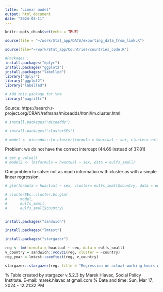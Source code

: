 ```yaml
---
title: "Linear model"
output: html_document
date: "2024-03-11"
---
```


```r
knitr::opts_chunk$set(echo = TRUE)
```

```r
source(file = "~/work/Stat_app/DATA/exporting_data_from_link.R")
```

```r
source(file="~/work/Stat_app/Countries/countries_code.R")
```

```r
#Packages :
install.packages("dplyr")
install.packages("ggplot2")
install.packages("labelled")
library("dplyr")
library("ggplot2")
library("labelled")

# Add this package for %>%
library("magrittr")
```

Source:
https://search.r-project.org/CRAN/refmans/miceadds/html/lm.cluster.html
```r
# install.packages("miceadds")
```

```r
# install.packages("clusterSEs")
```

```r
# model <- miceadds::lm.cluster(formula = hwactual ~ sex, cluster= eulfs_small$country, data = eulfs_small)
```
Problem: we do not have the correct intercept (44.69 instead of 37.81)

```r
# get_p_value()
# model2 <- lm(formula = hwactual ~ sex, data = eulfs_small)
```

One problem to solve: not as much information with cluster as with a simple linear regression.

```r
# glm(formula = hwactual ~ sex, cluster= eulfs_small$country, data = eulfs_small)
```

```r

# clusterSEs::cluster.bs.glm(
#      model,
#      eulfs_small,
#      eulfs_small$country)
      
```


```r
install.packages("sandwich")
```

```r
install.packages("lmtest")
```

```r
install.packages("stargazer")
```

```r
reg <- lm(formula = hwactual ~ sex, data = eulfs_small)
v_country = sandwich::vcovCL(reg, cluster = ~country)
reg_year = lmtest::coeftest(reg, v_country)
```

```r
stargazer::stargazer(reg, title = "Regression on actual working hours with sex, clustering by countries")
```

% Table created by stargazer v.5.2.3 by Marek Hlavac, Social Policy Institute. E-mail: marek.hlavac at gmail.com
% Date and time: Sun, Mar 17, 2024 - 12:21:32 PM
\begin{table}[!htbp] \centering 
  \caption{Regression on actual working hours with sex, clustering by countries} 
  \label{} 
\begin{tabular}{@{\extracolsep{5pt}}lc} 
\\[-1.8ex]\hline 
\hline \\[-1.8ex] 
 & \multicolumn{1}{c}{\textit{Dependent variable:}} \\ 
\cline{2-2} 
\\[-1.8ex] & hwactual \\ 
\hline \\[-1.8ex] 
 sex & $-$6.884$^{***}$ \\ 
  & (0.094) \\ 
  & \\ 
 Constant & 44.693$^{***}$ \\ 
  & (0.145) \\ 
  & \\ 
\hline \\[-1.8ex] 
Observations & 109,479 \\ 
R$^{2}$ & 0.047 \\ 
Adjusted R$^{2}$ & 0.047 \\ 
Residual Std. Error & 15.443 (df = 109477) \\ 
F Statistic & 5,408.258$^{***}$ (df = 1; 109477) \\ 
\hline 
\hline \\[-1.8ex] 
\textit{Note:}  & \multicolumn{1}{r}{$^{*}$p$<$0.1; $^{**}$p$<$0.05; $^{***}$p$<$0.01} \\ 
\end{tabular} 
\end{table} 

